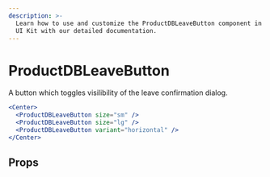 ```yaml
---
description: >-
  Learn how to use and customize the ProductDBLeaveButton component in ProductDB's React
  UI Kit with our detailed documentation.
---
```


# ProductDBLeaveButton

A button which toggles visilibility of the leave confirmation dialog.

```jsx live
<Center>
  <ProductDBLeaveButton size="sm" />
  <ProductDBLeaveButton size="lg" />
  <ProductDBLeaveButton variant="horizontal" />
</Center>
```

## Props

<PropsTable of="productdb-leave-button" />

<head>
  <title>React UI Kit ProductDBLeaveButton</title>
</head>
